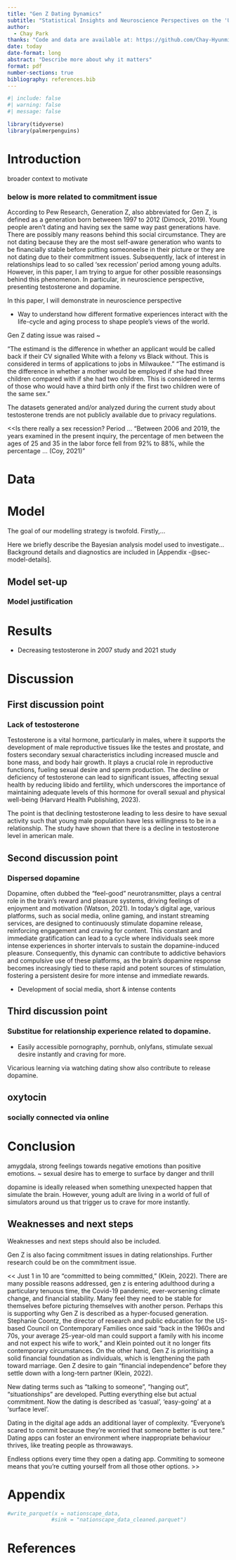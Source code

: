 ```yaml
---
title: "Gen Z Dating Dynamics"
subtitle: "Statistical Insights and Neuroscience Perspectives on the 'Undateable Generation"
author: 
  - Chay Park
thanks: "Code and data are available at: https://github.com/Chay-HyunminPark/Undateable-generation."
date: today
date-format: long
abstract: "Describe more about why it matters"
format: pdf
number-sections: true
bibliography: references.bib
---
```


```r
#| include: false
#| warning: false
#| message: false

library(tidyverse)
library(palmerpenguins)
```


# Introduction

broader context to motivate

### below is more related to commitment issue

According to Pew Research, Generation Z, also abbreviated for Gen Z, is defined as a generation born betweeen 1997 to 2012 (Dimock, 2019). 
Young people aren't dating and having sex the same way past generations have. 
There are possibly many reasons behind this social circumstance. They are not dating because they are the most self-aware generation who wants to be financially stable before putting someoneelse in their picture or they are not dating due to their commitment issues. Subsequently, lack of interest in relationships lead to so called 'sex recession' period among young adults. However, in this paper, I am trying to argue for other possible reasonsings behind this phenomenon. In particular, in neuroscience perspective, presenting testosterone and dopamine. 

In this paper, I will demonstrate in neuroscience perspective 



- Way to understand how different formative experiences interact with the life-cycle and aging process to shape people's views of the world. 
 
Gen Z dating issue was raised ~ 




"The estimand is the difference in whether an applicant would be called back if their CV signalled White with a felony vs Black without. This is considered in terms of applications to jobs in Milwaukee."
"The estimand is the difference in whether a mother would be employed if she had three children compared with if she had two children. This is considered in terms of those who would have a third birth only if the first two children were of the same sex."


The datasets generated and/or analyzed during the current study about testosterone trends are not publicly available due to privacy regulations. 

<<Is there really a sex recession? Period ... 
"Between 2006 and 2019, the years examined in the present inquiry, the percentage of men between the ages of 25 and 35 in the labor force fell from 92% to 88%, while the percentage ... (Coy, 2021)"


# Data {#sec-data}

# Model

The goal of our modelling strategy is twofold. Firstly,...

Here we briefly describe the Bayesian analysis model used to investigate... Background details and diagnostics are included in [Appendix -@sec-model-details].

## Model set-up


### Model justification



# Results

+ Decreasing testosterone in 2007 study and 2021 study 


# Discussion

## First discussion point 
### Lack of testosterone

Testosterone is a vital hormone, particularly in males, where it supports the development of male reproductive tissues like the testes and prostate, and fosters secondary sexual characteristics including increased muscle and bone mass, and body hair growth. It plays a crucial role in reproductive functions, fueling sexual desire and sperm production. The decline or deficiency of testosterone can lead to significant issues, affecting sexual health by reducing libido and fertility, which underscores the importance of maintaining adequate levels of this hormone for overall sexual and physical well-being (Harvard Health Publishing, 2023).

The point is that declining testosterone leading to less desire to have sexual activity such that young male population have less willingness to be in a relationship. The study have shown that there is a decline in testosterone level in american male. 


## Second discussion point
### Dispersed dopamine


Dopamine, often dubbed the "feel-good" neurotransmitter, plays a central role in the brain's reward and pleasure systems, driving feelings of enjoyment and motivation (Watson, 2021). In today's digital age, various platforms, such as social media, online gaming, and instant streaming services, are designed to continuously stimulate dopamine release, reinforcing engagement and craving for content. This constant and immediate gratification can lead to a cycle where individuals seek more intense experiences in shorter intervals to sustain the dopamine-induced pleasure. Consequently, this dynamic can contribute to addictive behaviors and compulsive use of these platforms, as the brain's dopamine response becomes increasingly tied to these rapid and potent sources of stimulation, fostering a persistent desire for more intense and immediate rewards.

+ Development of social media, short & intense contents

## Third discussion point
### Substitue for relationship experience related to dopamine. 

+ Easily accessible pornography, pornhub, onlyfans, stimulate sexual desire instantly and craving for more.

Vicarious learning via watching dating show also contribute to release dopamine.  

## oxytocin
### socially connected via online

# Conclusion
amygdala, strong feelings towards negative emotions than positive emotions. ~ sexual desire has to emerge to surface by danger and thrill

dopamine is ideally released when something unexpected happen that simulate the brain. 
However, young adult are living in a world of full of simulators around us that trigger us to crave for more instantly. 


## Weaknesses and next steps

Weaknesses and next steps should also be included.

Gen Z is also facing commitment issues in dating relationships. Further research could be on the commitment issue.

<<
Just 1 in 10 are "committed to being committed," (Klein, 2022). There are many possible reasons addressed, gen z is entering adulthood during a particulary tenuous time, the Covid-19 pandemic, ever-worsening climate change, and financial stability. Many feel they need to be stable for themselves before picturing themselves with another person. Perhaps this is supporting why Gen Z is described as a hyper-focused generation. 
Stephanie Coontz, the director of research and public education for the US-based Council on Contemporary Families once said "back in the 1960s and 70s, your average 25-year-old man could support a family with his income and not expect his wife to work," and Klein pointed out it no longer fits contemporary circumstances. On the other hand, Gen Z is prioritising a solid financial foundation as individuals, which is lengthening the path toward marriage. Gen Z desire to gain "financial independence" before they settle down with a long-tern partner (Klein, 2022).

New dating terms such as "talking to someone", "hanging out", "situationships" are developed. Putting everything else but actual commitment. Now the dating is described as 'casual', 'easy-going' at a 'surface level'.

Dating in the digital age adds an additional layer of complexity. 
"Everyone's scared to commit because they're worried that someone better is out tere."
Dating apps can foster an environment where inappropriate behaviour thrives, like treating people as throwaways. 

Endless options every time they open a dating app. Commiting to someone means that you're cutting yourself from all those other options.
>>

\newpage

\appendix

# Appendix {-}




```r
#write_parquet(x = nationscape_data,
              #sink = "nationscape_data_cleaned.parquet")
```

\newpage


# References


